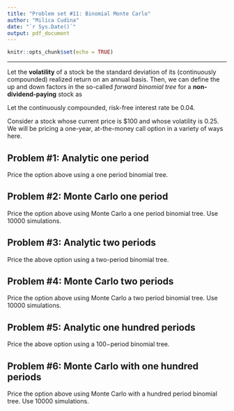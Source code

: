```yaml
---
title: "Problem set #11: Binomial Monte Carlo"
author: "Milica Cudina"
date: "`r Sys.Date()`"
output: pdf_document
---
```


```r
knitr::opts_chunk$set(echo = TRUE)
```

---

Let the **volatility** of a stock be the standard deviation of its (continuously compounded) realized return on an annual basis. Then, we can define the up and down factors in the so-called *forward binomial tree* for a **non-dividend-paying** stock as
\begin{equation}
\begin{split}
u & = e^{rh + \sigma\sqrt{h}}\\
d & = e^{rh - \sigma\sqrt{h}}\\
\end{split}
\end{equation}

Let the continuously compounded, risk-free interest rate be $0.04$. 


Consider a stock whose current price is \$100 and whose volatility is $0.25$. We will be pricing a one-year, at-the-money call option in a variety of ways here. 



## Problem #1: Analytic one period
Price the option above using a one period binomial tree. 



## Problem #2: Monte Carlo one period
Price the option above using Monte Carlo a one period binomial tree. Use $10000$ simulations. 


## Problem #3: Analytic two periods
Price the above option using a two-period binomial tree. 


## Problem #4: Monte Carlo two periods
Price the option above using Monte Carlo a two period binomial tree. Use $10000$ simulations. 


## Problem #5: Analytic one hundred periods
Price the above option using a $100-$period binomial tree. 


## Problem #6: Monte Carlo with one hundred periods
Price the option above using Monte Carlo with a hundred period binomial tree. Use $10000$ simulations. 

